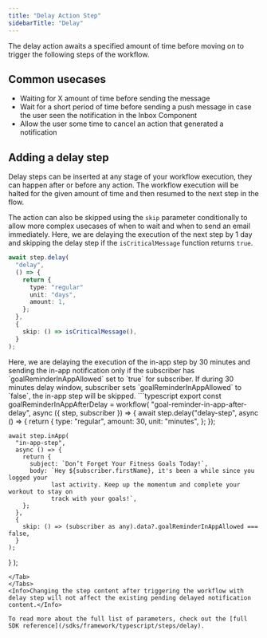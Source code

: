 ```yaml
---
title: "Delay Action Step"
sidebarTitle: "Delay"
---
```


The delay action awaits a specified amount of time before moving on to trigger the following steps of the workflow.

## Common usecases

- Waiting for X amount of time before sending the message
- Wait for a short period of time before sending a push message in case the user seen the notification in the Inbox Component
- Allow the user some time to cancel an action that generated a notification

## Adding a delay step

Delay steps can be inserted at any stage of your workflow execution, they can happen after or before any action. The workflow execution will be halted for the given amount of time and then resumed to the next step in the flow.

The action can also be skipped using the `skip` parameter conditionally to allow more complex usecases of when to wait and when to send an email immediately.
<Tabs>
<Tab title="Delay with skip condition">
Here, we are delaying the execution of the next step by 1 day and skipping the delay step if the `isCriticalMessage` function returns `true`.
```typescript
await step.delay(
  "delay",
  () => {
    return {
      type: "regular"
      unit: "days",
      amount: 1,
    };
  },
  {
    skip: () => isCriticalMessage(),
  }
);
```
</Tab>
<Tab title="Delay and Inbox step">
Here, we are delaying the execution of the in-app step by 30 minutes and sending the in-app notification only if the subscriber has `goalReminderInAppAllowed` set to `true` for subscriber. If during 30 minutes delay window, subscriber sets `goalReminderInAppAllowed` to `false`, the in-app step will be skipped.
```typescript
export const goalReminderInAppAfterDelay = workflow(
  "goal-reminder-in-app-after-delay",
  async ({ step, subscriber }) => {
    await step.delay("delay-step", async () => {
      return {
        type: "regular",
        amount: 30,
        unit: "minutes",
      };
    });

    await step.inApp(
      "in-app-step",
      async () => {
        return {
          subject: `Don’t Forget Your Fitness Goals Today!`,
          body: `Hey ${subscriber.firstName}, it's been a while since you logged your
                last activity. Keep up the momentum and complete your workout to stay on 
                track with your goals!`,
        };
      },
      {
        skip: () => (subscriber as any).data?.goalReminderInAppAllowed === false,
      }
    );
  }
);
```
</Tab>
</Tabs>
<Info>Changing the step content after triggering the workflow with delay step will not affect the existing pending delayed notification content.</Info>

To read more about the full list of parameters, check out the [full SDK reference](/sdks/framework/typescript/steps/delay).